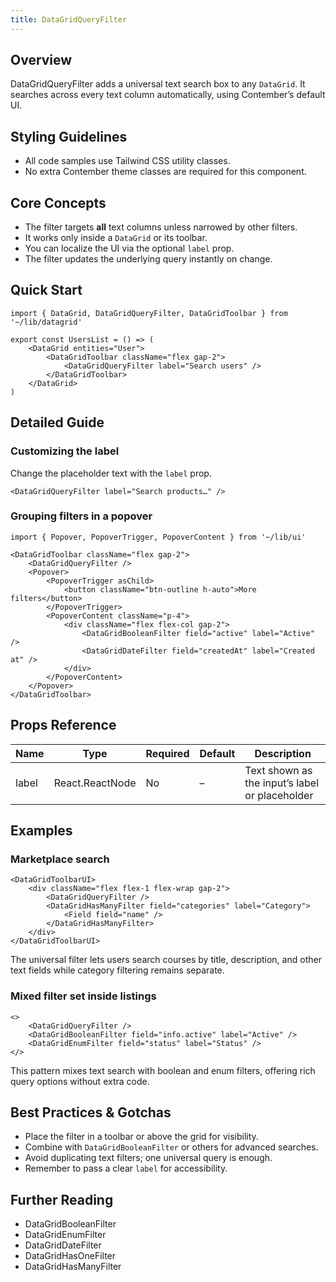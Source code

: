 ```yaml
---
title: DataGridQueryFilter
---
```


<!-- Edited by human: false -->
<!-- Examples count: 12 -->
<!-- Source examples: 1 -->
<!-- Playground examples: 1 -->
<!-- External examples: 10 -->
<!-- Import examples: 6 -->

## Overview
DataGridQueryFilter adds a universal text search box to any `DataGrid`.
It searches across every text column automatically, using Contember’s default UI.

## Styling Guidelines
* All code samples use Tailwind CSS utility classes.
* No extra Contember theme classes are required for this component.

## Core Concepts
* The filter targets **all** text columns unless narrowed by other filters.
* It works only inside a `DataGrid` or its toolbar.
* You can localize the UI via the optional `label` prop.
* The filter updates the underlying query instantly on change.

## Quick Start
```tsx
import { DataGrid, DataGridQueryFilter, DataGridToolbar } from '~/lib/datagrid'

export const UsersList = () => (
	<DataGrid entities="User">
		<DataGridToolbar className="flex gap-2">
			<DataGridQueryFilter label="Search users" />
		</DataGridToolbar>
	</DataGrid>
)
```

## Detailed Guide
### Customizing the label
Change the placeholder text with the `label` prop.
```tsx
<DataGridQueryFilter label="Search products…" />
```

### Grouping filters in a popover
```tsx
import { Popover, PopoverTrigger, PopoverContent } from '~/lib/ui'

<DataGridToolbar className="flex gap-2">
	<DataGridQueryFilter />
	<Popover>
		<PopoverTrigger asChild>
			<button className="btn-outline h-auto">More filters</button>
		</PopoverTrigger>
		<PopoverContent className="p-4">
			<div className="flex flex-col gap-2">
				<DataGridBooleanFilter field="active" label="Active" />
				<DataGridDateFilter field="createdAt" label="Created at" />
			</div>
		</PopoverContent>
	</Popover>
</DataGridToolbar>
```

## Props Reference
| Name  | Type | Required | Default | Description |
|-------|------|----------|---------|-------------|
| label | React.ReactNode | No | – | Text shown as the input’s label or placeholder |
## Examples
### Marketplace search
```tsx
<DataGridToolbarUI>
	<div className="flex flex-1 flex-wrap gap-2">
		<DataGridQueryFilter />
		<DataGridHasManyFilter field="categories" label="Category">
			<Field field="name" />
		</DataGridHasManyFilter>
	</div>
</DataGridToolbarUI>
```
The universal filter lets users search courses by title, description, and other text fields while category filtering remains separate.

### Mixed filter set inside listings
```tsx
<>
	<DataGridQueryFilter />
	<DataGridBooleanFilter field="info.active" label="Active" />
	<DataGridEnumFilter field="status" label="Status" />
</>
```
This pattern mixes text search with boolean and enum filters, offering rich query options without extra code.

## Best Practices & Gotchas
* Place the filter in a toolbar or above the grid for visibility.
* Combine with `DataGridBooleanFilter` or others for advanced searches.
* Avoid duplicating text filters; one universal query is enough.
* Remember to pass a clear `label` for accessibility.

## Further Reading
* DataGridBooleanFilter
* DataGridEnumFilter
* DataGridDateFilter
* DataGridHasOneFilter
* DataGridHasManyFilter

<!-- End of Generated Documentation -->

